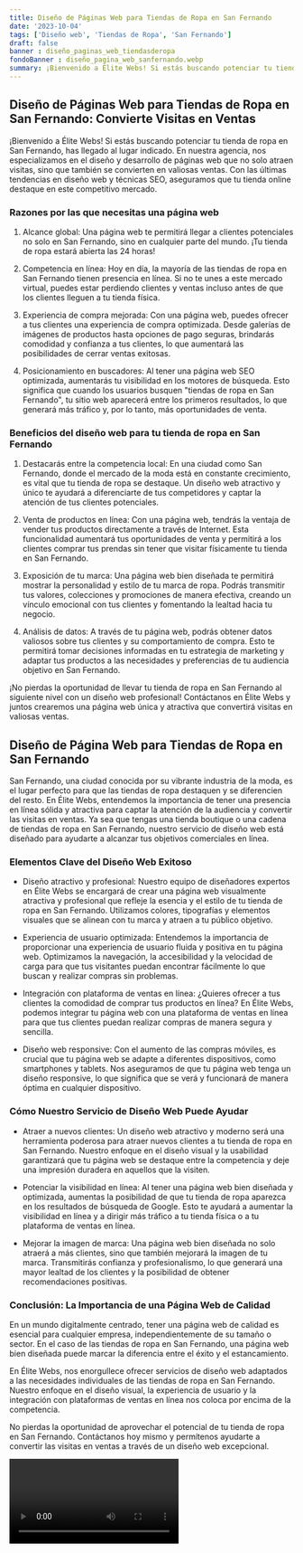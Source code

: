 ```yaml
---
title: Diseño de Páginas Web para Tiendas de Ropa en San Fernando
date: '2023-10-04'
tags: ['Diseño web', 'Tiendas de Ropa', 'San Fernando']
draft: false
banner : diseño_paginas_web_tiendasderopa
fondoBanner : diseño_pagina_web_sanfernando.webp
summary: ¡Bienvenido a Élite Webs! Si estás buscando potenciar tu tienda de ropa en San Fernando, has llegado al lugar indicado. En nuestra agencia, nos especializamos en el diseño y desarrollo de páginas web que no solo atraen visitas, sino que también se convierten en valiosas ventas. Con las últimas tendencias en diseño web y técnicas SEO, aseguramos que tu tienda online destaque en este competitivo mercado.
---
```


## Diseño de Páginas Web para Tiendas de Ropa en San Fernando: Convierte Visitas en Ventas

¡Bienvenido a Élite Webs! Si estás buscando potenciar tu tienda de ropa en San Fernando, has llegado al lugar indicado. En nuestra agencia, nos especializamos en el diseño y desarrollo de páginas web que no solo atraen visitas, sino que también se convierten en valiosas ventas. Con las últimas tendencias en diseño web y técnicas SEO, aseguramos que tu tienda online destaque en este competitivo mercado.

### Razones por las que necesitas una página web

1. Alcance global: Una página web te permitirá llegar a clientes potenciales no solo en San Fernando, sino en cualquier parte del mundo. ¡Tu tienda de ropa estará abierta las 24 horas!

2. Competencia en línea: Hoy en día, la mayoría de las tiendas de ropa en San Fernando tienen presencia en línea. Si no te unes a este mercado virtual, puedes estar perdiendo clientes y ventas incluso antes de que los clientes lleguen a tu tienda física.

3. Experiencia de compra mejorada: Con una página web, puedes ofrecer a tus clientes una experiencia de compra optimizada. Desde galerías de imágenes de productos hasta opciones de pago seguras, brindarás comodidad y confianza a tus clientes, lo que aumentará las posibilidades de cerrar ventas exitosas.

4. Posicionamiento en buscadores: Al tener una página web SEO optimizada, aumentarás tu visibilidad en los motores de búsqueda. Esto significa que cuando los usuarios busquen "tiendas de ropa en San Fernando", tu sitio web aparecerá entre los primeros resultados, lo que generará más tráfico y, por lo tanto, más oportunidades de venta.

### Beneficios del diseño web para tu tienda de ropa en San Fernando

1. Destacarás entre la competencia local: En una ciudad como San Fernando, donde el mercado de la moda está en constante crecimiento, es vital que tu tienda de ropa se destaque. Un diseño web atractivo y único te ayudará a diferenciarte de tus competidores y captar la atención de tus clientes potenciales.

2. Venta de productos en línea: Con una página web, tendrás la ventaja de vender tus productos directamente a través de Internet. Esta funcionalidad aumentará tus oportunidades de venta y permitirá a los clientes comprar tus prendas sin tener que visitar físicamente tu tienda en San Fernando.

3. Exposición de tu marca: Una página web bien diseñada te permitirá mostrar la personalidad y estilo de tu marca de ropa. Podrás transmitir tus valores, colecciones y promociones de manera efectiva, creando un vínculo emocional con tus clientes y fomentando la lealtad hacia tu negocio.

4. Análisis de datos: A través de tu página web, podrás obtener datos valiosos sobre tus clientes y su comportamiento de compra. Esto te permitirá tomar decisiones informadas en tu estrategia de marketing y adaptar tus productos a las necesidades y preferencias de tu audiencia objetivo en San Fernando.

¡No pierdas la oportunidad de llevar tu tienda de ropa en San Fernando al siguiente nivel con un diseño web profesional! Contáctanos en Élite Webs y juntos crearemos una página web única y atractiva que convertirá visitas en valiosas ventas.

<GifSeo />

<Cta />

## Diseño de Página Web para Tiendas de Ropa en San Fernando

San Fernando, una ciudad conocida por su vibrante industria de la moda, es el lugar perfecto para que las tiendas de ropa destaquen y se diferencien del resto. En Élite Webs, entendemos la importancia de tener una presencia en línea sólida y atractiva para captar la atención de la audiencia y convertir las visitas en ventas. Ya sea que tengas una tienda boutique o una cadena de tiendas de ropa en San Fernando, nuestro servicio de diseño web está diseñado para ayudarte a alcanzar tus objetivos comerciales en línea.

### Elementos Clave del Diseño Web Exitoso

- Diseño atractivo y profesional: Nuestro equipo de diseñadores expertos en Élite Webs se encargará de crear una página web visualmente atractiva y profesional que refleje la esencia y el estilo de tu tienda de ropa en San Fernando. Utilizamos colores, tipografías y elementos visuales que se alinean con tu marca y atraen a tu público objetivo.

- Experiencia de usuario optimizada: Entendemos la importancia de proporcionar una experiencia de usuario fluida y positiva en tu página web. Optimizamos la navegación, la accesibilidad y la velocidad de carga para que tus visitantes puedan encontrar fácilmente lo que buscan y realizar compras sin problemas.

- Integración con plataforma de ventas en línea: ¿Quieres ofrecer a tus clientes la comodidad de comprar tus productos en línea? En Élite Webs, podemos integrar tu página web con una plataforma de ventas en línea para que tus clientes puedan realizar compras de manera segura y sencilla.

- Diseño web responsive: Con el aumento de las compras móviles, es crucial que tu página web se adapte a diferentes dispositivos, como smartphones y tablets. Nos aseguramos de que tu página web tenga un diseño responsive, lo que significa que se verá y funcionará de manera óptima en cualquier dispositivo.

### Cómo Nuestro Servicio de Diseño Web Puede Ayudar

- Atraer a nuevos clientes: Un diseño web atractivo y moderno será una herramienta poderosa para atraer nuevos clientes a tu tienda de ropa en San Fernando. Nuestro enfoque en el diseño visual y la usabilidad garantizará que tu página web se destaque entre la competencia y deje una impresión duradera en aquellos que la visiten.

- Potenciar la visibilidad en línea: Al tener una página web bien diseñada y optimizada, aumentas la posibilidad de que tu tienda de ropa aparezca en los resultados de búsqueda de Google. Esto te ayudará a aumentar la visibilidad en línea y a dirigir más tráfico a tu tienda física o a tu plataforma de ventas en línea.

- Mejorar la imagen de marca: Una página web bien diseñada no solo atraerá a más clientes, sino que también mejorará la imagen de tu marca. Transmitirás confianza y profesionalismo, lo que generará una mayor lealtad de los clientes y la posibilidad de obtener recomendaciones positivas.

### Conclusión: La Importancia de una Página Web de Calidad

En un mundo digitalmente centrado, tener una página web de calidad es esencial para cualquier empresa, independientemente de su tamaño o sector. En el caso de las tiendas de ropa en San Fernando, una página web bien diseñada puede marcar la diferencia entre el éxito y el estancamiento.

En Élite Webs, nos enorgullece ofrecer servicios de diseño web adaptados a las necesidades individuales de las tiendas de ropa en San Fernando. Nuestro enfoque en el diseño visual, la experiencia de usuario y la integración con plataformas de ventas en línea nos coloca por encima de la competencia.

No pierdas la oportunidad de aprovechar el potencial de tu tienda de ropa en San Fernando. Contáctanos hoy mismo y permítenos ayudarte a convertir las visitas en ventas a través de un diseño web excepcional.

<Video />

<CtaBot job='Tiendas de Ropa' city='San Fernando'/>

<Gmaps query='San Fernando+españa+maps' />